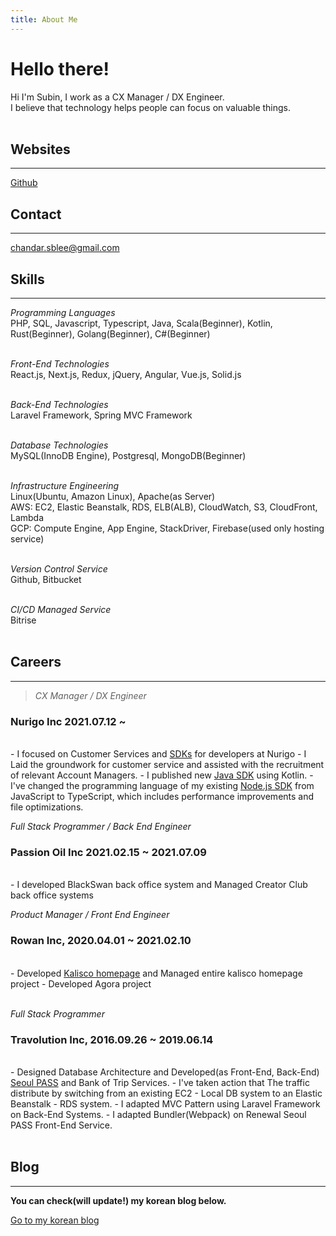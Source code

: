 ```yaml
---
title: About Me
---
```


# Hello there!

Hi I'm Subin, I work as a CX Manager / DX Engineer.<br/>
I believe that technology helps people can focus on valuable things.<br /><br />

## Websites

---

<a href="https://github.com/Palbahngmiyine" target="_blank" rel="noopener">Github</a>

## Contact

---

[chandar.sblee@gmail.com](mailto:chandar.sblee@gmail.com)

## Skills

---

*Programming Languages*<br />
PHP, SQL, Javascript, Typescript, Java, Scala(Beginner), Kotlin, Rust(Beginner), Golang(Beginner), C#(Beginner)<br /><br />

*Front-End Technologies*<br />
React.js, Next.js, Redux, jQuery, Angular, Vue.js, Solid.js<br /><br />

*Back-End Technologies*<br />
Laravel Framework, Spring MVC Framework<br /><br />

*Database Technologies*<br />
MySQL(InnoDB Engine), Postgresql, MongoDB(Beginner)<br /><br />

*Infrastructure Engineering*<br />
Linux(Ubuntu, Amazon Linux), Apache(as Server)<br />
AWS: EC2, Elastic Beanstalk, RDS, ELB(ALB), CloudWatch, S3, CloudFront, Lambda<br />
GCP: Compute Engine, App Engine, StackDriver, Firebase(used only hosting service)<br /><br />

*Version Control Service*<br />
Github, Bitbucket<br /><br />

*CI/CD Managed Service*<br />
Bitrise<br /><br />

## Careers

---

> *CX Manager / DX Engineer*
### Nurigo Inc 2021.07.12 ~
<br/>
- I focused on Customer Services and <a href="https://github.com/solapi" target="_blank"
                                        rel="noopener">SDKs</a> for developers at Nurigo
- I Laid the groundwork for customer service and assisted with the recruitment of relevant Account Managers.
- I published new <a href="https://github.com/nurigo/java-sdk" target="_blank" rel="noopenner">Java
    SDK</a> using Kotlin.
- I've changed the programming language of my existing <a href="https://www.npmjs.com/package/solapi" target="_blank"
                                                          rel="noopenner">Node.js
    SDK</a> from JavaScript to TypeScript, which includes performance improvements and file optimizations.
<br/>

*Full Stack Programmer / Back End Engineer*
### Passion Oil Inc 2021.02.15 ~ 2021.07.09
<br/>
- I developed BlackSwan back office system and Managed Creator Club back office systems
<br/>

*Product Manager / Front End Engineer*
### Rowan Inc, 2020.04.01 ~ 2021.02.10
<br/>
- Developed <a href="https://kalisco.co.kr" target="_blank" rel="noopener">Kalisco
    homepage</a> and Managed entire kalisco homepage project
- Developed Agora project<br/><br/>

*Full Stack Programmer*<br />
### Travolution Inc, 2016.09.26 ~ 2019.06.14
<br/>
- Designed Database Architecture and Developed(as Front-End, Back-End)
<a href="https://www.seoultravelpass.com" target="_blank" rel="noopenner">Seoul PASS</a> and Bank of Trip Services.
- I've taken action that The traffic distribute by switching from an existing EC2 - Local DB system to an Elastic Beanstalk - RDS system.
- I adapted MVC Pattern using Laravel Framework on Back-End Systems.
- I adapted Bundler(Webpack) on Renewal Seoul PASS Front-End Service.
<br/><br/>

## Blog

---

**You can check(will update!) my korean blog below.**

<a href="https://blog.subux.dev" target="_blank" rel="noopener">Go to my korean blog</a>
